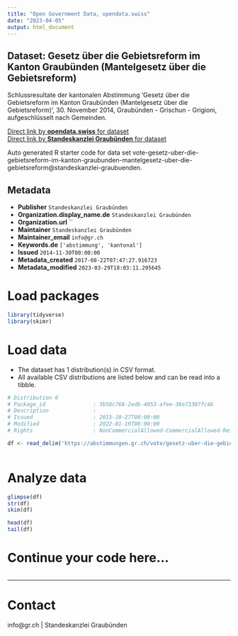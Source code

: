 ```yaml
---
title: "Open Government Data, opendata.swiss"
date: "2023-04-05"
output: html_document
---
```


## Dataset: Gesetz über die Gebietsreform im Kanton Graubünden (Mantelgesetz über die Gebietsreform)

Schlussresultate der kantonalen Abstimmung 'Gesetz über die Gebietsreform im Kanton Graubünden (Mantelgesetz über die Gebietsreform)', 30. November 2014, Graubünden - Grischun - Grigioni, aufgeschlüsselt nach Gemeinden.

[Direct link by **opendata.swiss** for dataset](https://opendata.swiss/de/dataset/gesetz-uber-die-gebietsreform-im-kanton-graubunden-mantelgesetz-uber-die-gebietsreform)<br>
[Direct link by **Standeskanzlei Graubünden** for dataset](https://abstimmungen.gr.ch/vote/gesetz-uber-die-gebietsreform-im-kanton-graubunden-mantelgesetz-uber-die-gebietsreform/data)

Auto generated R starter code for data set vote-gesetz-uber-die-gebietsreform-im-kanton-graubunden-mantelgesetz-uber-die-gebietsreform@standeskanzlei-graubuenden.

## Metadata

- **Publisher** `Standeskanzlei Graubünden`
- **Organization.display_name.de** `Standeskanzlei Graubünden`
- **Organization.url** ``
- **Maintainer** `Standeskanzlei Graubünden`
- **Maintainer_email** `info@gr.ch`
- **Keywords.de** `['abstimmung', 'kantonal']`
- **Issued** `2014-11-30T00:00:00`
- **Metadata_created** `2017-08-22T07:47:27.916723`
- **Metadata_modified** `2023-03-29T18:03:11.295645`


# Load packages

```r

library(tidyverse)
library(skimr)

```

# Load data

-   The dataset has 1 distribution(s) in CSV format.
-   All available CSV distributions are listed below and can be read into a tibble.

```r

# Distribution 0
# Package_id               : 3b58c768-2edb-4053-afee-38e73307fc4b
# Description              : 
# Issued                   : 2015-10-27T00:00:00
# Modified                 : 2022-01-19T00:00:00
# Rights                   : NonCommercialAllowed-CommercialAllowed-ReferenceRequired

df <- read_delim('https://abstimmungen.gr.ch/vote/gesetz-uber-die-gebietsreform-im-kanton-graubunden-mantelgesetz-uber-die-gebietsreform/data-csv')



```

# Analyze data

```r

glimpse(df)
str(df)
skim(df)

head(df)
tail(df)

```

# Continue your code here...

```r

```

------------------------------------------------------------------------

# Contact

info@gr.ch | Standeskanzlei Graubünden
